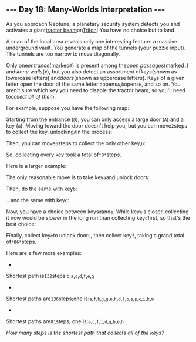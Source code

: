 ## --- Day 18: Many-Worlds Interpretation ---


As you approach Neptune, a planetary security system detects you and activates a giant[tractor beam](https://en.wikipedia.org/wiki/Tractor_beam)on[Triton](https://en.wikipedia.org/wiki/Triton_(moon))!  You have no choice but to land.


A scan of the local area reveals only one interesting feature: a massive underground vault.  You generate a map of the tunnels (your puzzle input).  The tunnels are too narrow to move diagonally.


Only one*entrance*(marked`@`) is present among the*open passages*(marked`.`) and*stone walls*(`#`), but you also detect an assortment of*keys*(shown as lowercase letters) and*doors*(shown as uppercase letters). Keys of a given letter open the door of the same letter:`a`opens`A`,`b`opens`B`, and so on.  You aren't sure which key you need to disable the tractor beam, so you'll need to*collect all of them*.


For example, suppose you have the following map:


Starting from the entrance (`@`), you can only access a large door (`A`) and a key (`a`). Moving toward the door doesn't help you, but you can move`2`steps to collect the key, unlocking`A`in the process:


Then, you can move`6`steps to collect the only other key,`b`:


So, collecting every key took a total of`*8*`steps.


Here is a larger example:


The only reasonable move is to take key`a`and unlock door`A`:


Then, do the same with key`b`:


...and the same with key`c`:


Now, you have a choice between keys`d`and`e`.  While key`e`is closer, collecting it now would be slower in the long run than collecting key`d`first, so that's the best choice:


Finally, collect key`e`to unlock door`E`, then collect key`f`, taking a grand total of`*86*`steps.


Here are a few more examples:

- 

Shortest path is`132`steps:`b`,`a`,`c`,`d`,`f`,`e`,`g`

- 

Shortest paths are`136`steps;one is:`a`,`f`,`b`,`j`,`g`,`n`,`h`,`d`,`l`,`o`,`e`,`p`,`c`,`i`,`k`,`m`

- 

Shortest paths are`81`steps; one is:`a`,`c`,`f`,`i`,`d`,`g`,`b`,`e`,`h`



*How many steps is the shortest path that collects all of the keys?*